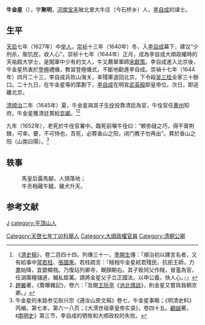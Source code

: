 '''牛金星'''（{{bd|？||1652年|}}），字'''聚明'''，[[河南等處承宣布政使司|河南]][[宝丰县|宝丰]]陂北里大牛庄（今石桥乡）人，[[李自成|李自成]]的谋士。

== 生平 ==
[[天启_(明朝)|天启]]七年（1627年）中[[举人|举人]]，[[崇祯|崇祯]]十三年（1640年）冬，入[[李自成|李自成]]幕下，建议“少刑杀，赈饥民，收人心”，崇祯十七年（1644年）正月，成為李自成大順政權時的天祐殿大学士，是闖軍中少有的文人，牛又薦舉軍師[[宋獻策|宋獻策]]。李自成進入北京後，牛金星热衷於[[即位|登極]]禮儀，教習登極儀式，不斷地勸進李自成。崇禎十七年（1644年）四月二十三，李自成兵败山海关，率殘軍退回北京，下令殺[[吴三桂|吴三桂]]全家三十餘口。二十九日，在牛金星等的策劃下，[[李自成|李自成]]在明宮[[武英殿|武英殿]]即皇帝位。次日，即逃離北京。

[[清朝|清]][[顺治|顺治]]二年（1645年）夏，牛金星與其子[[牛佺|牛佺]]投靠清廷為官，牛佺官任[[黄州_(隋朝)|黄州]]知府。牛金星獲清廷賞給[[九卿|京卿]]。<ref>《[[清史稿|清史稿]]》，卷二百四十四，列傳三十一，[[季開生|季開生]]傳：「順治初以建言名者，又有給事中[[常若柱|常若柱]]、[[張國憲|張國憲]]。若柱疏言：『賊相牛金星弒君殘民，抗拒王師，力盡始降，宜嬰顯戮。乃復玷列卿寺，靦顏朝右。其子銓同父作賊，冒濫為官，任湖廣糧儲道，贓私鉅萬。請將金星父子立正國法，以申公義，快人心。』」</ref><ref>[[趙翼|趙翼]]著，《簷曝雜記》，卷六：「及閱[[王士禎|王阮亭]]《[[池北偶談|池北偶談]]》，則金星又嘗爲我朝京卿。」</ref>

九年（1652年），老死於牛佺官署中。臨死前嘱牛佺曰：“赖弥缝之巧，得不膏荆棘，可幸。要，不可恃也，吾死，必葬香山之阳，闭门教子勿再出”。葬於香山之阳（山南曰陽）。<ref>牛金星的末路参见耿兴宗《遵汝山房文稿》卷七，牛金星事略；《明清史料》丙编，第七本，第六一八页；《大清世祖章皇帝实录》，卷四十五。[[顧誠|顧誠]]著，《[[南明史_(顧誠)|南明史]]》第三节，李自成的牺牲和大顺政权的失败。</ref>

== 轶事 ==
{{Citation needed|相传明初朱元璋的皇后馬氏没有裹脚，是天足，一天在外面不小心被一个店小二看到大脚，便杀了店小二。牛金星当丞相后，將自己的親友都封了官，又相傳他好吃牛肉，連睡覺都將煮熟了的牛腿藏在懷中，有人就這兩件事寫了副對聯：|time=2022-03-25T10:34:32+00:00}}
:馬皇后露馬腳，人頭落地；
:牛丞相藏牛腿，雞犬升天。

==参考文献==
{{reflist}}

{{Authority control}}
{{DEFAULTSORT:Niu牛}}
[[category:牛姓|J]]
[[category:平頂山人|category:平頂山人]]
[[Category:天啓七年丁卯科舉人|Category:天啓七年丁卯科舉人]]
[[Category:大順政權官員|Category:大順政權官員]]
[[Category:清朝公卿|Category:清朝公卿]]